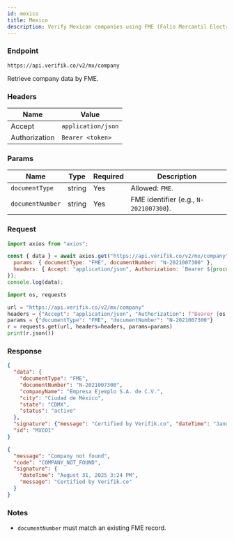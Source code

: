 ```yaml
---
id: mexico
title: Mexico
description: Verify Mexican companies using FME (Folio Mercantil Electrónico)
---
```



### Endpoint

```
https://api.verifik.co/v2/mx/company
```

Retrieve company data by FME.

### Headers

| Name | Value |
| --- | --- |
| Accept | `application/json` |
| Authorization | `Bearer <token>` |

### Params

| Name | Type | Required | Description |
| --- | --- | --- | --- |
| `documentType` | string | Yes | Allowed: `FME`. |
| `documentNumber` | string | Yes | FME identifier (e.g., `N-2021007300`). |

### Request

<Tabs>
  <TabItem value="node" label="Node.js">

```javascript
import axios from "axios";

const { data } = await axios.get("https://api.verifik.co/v2/mx/company", {
  params: { documentType: "FME", documentNumber: "N-2021007300" },
  headers: { Accept: "application/json", Authorization: `Bearer ${process.env.VERIFIK_TOKEN}` },
});
console.log(data);
```

  </TabItem>
  <TabItem value="python" label="Python">

```python
import os, requests

url = "https://api.verifik.co/v2/mx/company"
headers = {"Accept": "application/json", "Authorization": f"Bearer {os.getenv('VERIFIK_TOKEN')}"}
params = {"documentType": "FME", "documentNumber": "N-2021007300"}
r = requests.get(url, headers=headers, params=params)
print(r.json())
```

  </TabItem>
</Tabs>

### Response

<Tabs>
  <TabItem value="200" label="200">

```json
{
  "data": {
    "documentType": "FME",
    "documentNumber": "N-2021007300",
    "companyName": "Empresa Ejemplo S.A. de C.V.",
    "city": "Ciudad de México",
    "state": "CDMX",
    "status": "active"
  },
  "signature": {"message": "Certified by Verifik.co", "dateTime": "January 16, 2024 3:44 PM"},
  "id": "MXCO1"
}
```

  </TabItem>
  <TabItem value="404" label="404">

```json
{
  "message": "Company not found",
  "code": "COMPANY_NOT_FOUND",
  "signature": {
    "dateTime": "August 31, 2025 3:24 PM",
    "message": "Certified by Verifik.co"
  }
}
```

  </TabItem>
</Tabs>

### Notes

- `documentNumber` must match an existing FME record.

